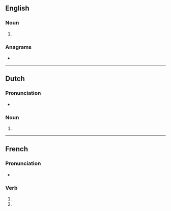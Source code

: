 {{also|hectarés}}
==English==

===Noun===
{{head|en|noun plural form}}

# {{plural of|hectare|lang=en}}

===Anagrams===
* {{anagrams|en|Cheaster|cheaters|reachest|recheats|teachers}}

----

==Dutch==

===Pronunciation===
* {{audio|Nl-hectares.ogg|Audio|lang=nl}}

===Noun===
{{head|nl|noun plural form}}

# {{nl-noun form of|pl|hectare}}

----

==French==

===Pronunciation===
* {{homophones|lang=fr|hectare|hectarent}}

===Verb===
{{head|fr|verb form}}

# {{inflection of|hectarer||2|s|pres|indc|lang=fr}}
# {{inflection of|hectarer||2|s|pres|subj|lang=fr}}
